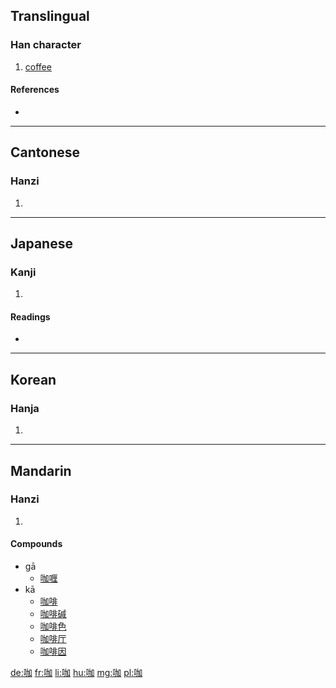 ==Translingual==

===Han character===
{{Han char|rn=30|rad=口|as=05|sn=8|four=6600<sub>0</sub>|canj=口大尸口 (RKSR)}}

# [[coffee]]

====References====
* {{Han ref|kx=0185.211|dkj=03523|hdz=10610.060|uh=5496|ud=21654|bh=A940|bd=43328}}

----

==Cantonese==

===Hanzi===
{{yue-hanzi|jyut=|y=ga3, ka1}}

# {{defn|Cantonese|sort=口05}}

----

==Japanese==

===Kanji===
{{ja-kanji|grade=|rs=口05}}

# {{defn|Japanese|sort=口05}}

====Readings====
* {{ja-readings|on=[[か]] (ka)|kun=}}

----

==Korean==

===Hanja===
{{ko-hanja|hangeul=가|rv=ga|mr=ka}}

# {{defn|Korean|sort=口05}}

----

==Mandarin==

===Hanzi===
{{cmn-hanzi|pin=[[gā]] ([[ga1]]), [[kā]] ([[ka1]])|wg=k'a<sup>1</sup>}}

# {{defn|Mandarin|sort=口05}}

====Compounds====
* gā
** [[咖喱]]
* kā
** [[咖啡]]
** [[咖啡碱]]
** [[咖啡色]]
** [[咖啡厅]]
** [[咖啡因]]

[[de:咖]]
[[fr:咖]]
[[li:咖]]
[[hu:咖]]
[[mg:咖]]
[[pl:咖]]
